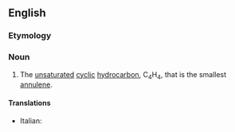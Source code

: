 {{also|cyclobutadiène}}
==English==

===Etymology===
{{prefix|en|cyclo|butadiene}}

===Noun===
{{wikipedia}}
{{en-noun}}

# {{lb|en|organic compound}} The [[unsaturated]] [[cyclic]] [[hydrocarbon]], C<sub>4</sub>H<sub>4</sub>, that is the smallest [[annulene]].

====Translations====
{{trans-top|cyclobutadiene}}
* Italian: {{t|it|ciclobutadiene|m}}
{{trans-mid}}
{{trans-bottom}}